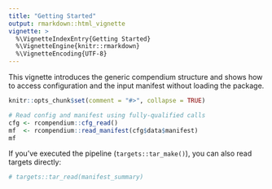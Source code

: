 ```yaml
---
title: "Getting Started"
output: rmarkdown::html_vignette
vignette: >
  %\VignetteIndexEntry{Getting Started}
  %\VignetteEngine{knitr::rmarkdown}
  %\VignetteEncoding{UTF-8}
---
```


This vignette introduces the generic compendium structure and shows how to
access configuration and the input manifest without loading the package.

```r
knitr::opts_chunk$set(comment = "#>", collapse = TRUE)
```

```r
# Read config and manifest using fully-qualified calls
cfg <- rcompendium::cfg_read()
mf  <- rcompendium::read_manifest(cfg$data$manifest)
mf
```

If you've executed the pipeline (`targets::tar_make()`), you can also read
targets directly:

```r
# targets::tar_read(manifest_summary)
```

